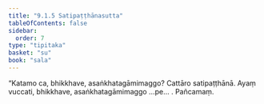 ```yaml
---
title: "9.1.5 Satipaṭṭhānasutta"
tableOfContents: false
sidebar:
  order: 7
type: "tipitaka"
basket: "su"
book: "sala"
---
```



<DynamicBreadcrumb />

<Division number="370" book="sala" bookNo="13" page="536">

<Paragraph number="1679" book="sala">
“Katamo ca, bhikkhave, asaṅkhatagāmimaggo? Cattāro satipaṭṭhānā. Ayaṃ vuccati, bhikkhave, asaṅkhatagāmimaggo …pe… .

</Paragraph>
</Division>

<Paragraph number="1680" type="center" book="sala">
Pañcamaṃ.
</Paragraph>